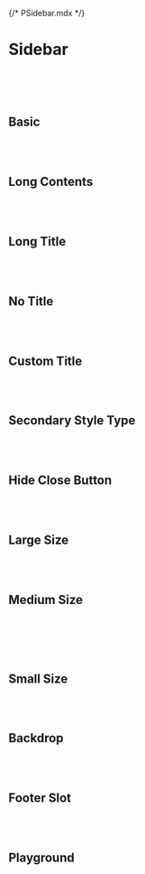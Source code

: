 {/* PSidebar.mdx */}



<Meta of={PSidebarStories} />


# Sidebar
<br/>
<br/>
<br/>

## Basic
<Canvas of={PSidebarStories.Basic} />

<br/>
<br/>

## Long Contents
<Canvas of={PSidebarStories.LongContents} />

<br/>
<br/>

## Long Title
<Canvas of={PSidebarStories.LongTitle} />

<br/>
<br/>

## No Title
<Canvas of={PSidebarStories.NoTitle} />

<br/>
<br/>

## Custom Title
<Canvas of={PSidebarStories.CustomTitle} />

<br/>
<br/>


## Secondary Style Type
<Canvas of={PSidebarStories.SecondaryStyleType} />

<br/>
<br/>

## Hide Close Button
<Canvas of={PSidebarStories.HideCloseButton} />

<br/>
<br/>

## Large Size
<Canvas of={PSidebarStories.LargeSize} />

<br/>
<br/>

## Medium Size
<Canvas of={PSidebarStories.MediumSize} />

<br/>
<br/>

<br/>
<br/>

## Small Size
<Canvas of={PSidebarStories.SmallSize} />

<br/>
<br/>

## Backdrop
<Canvas of={PSidebarStories.Backdrop} />

<br/>
<br/>

## Footer Slot
<Canvas of={PSidebarStories.FooterSlot} />

<br/>
<br/>

## Playground
<Canvas of={PSidebarStories.Playground} />
<Controls of={PSidebarStories.Playground} />
